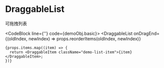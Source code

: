 
# DraggableList

可拖拽列表

<CodeBlock line={''} code={demoObj.basic}>
  <DraggableList
    onDragEnd={(oldIndex, newIndex) => props.reorderItems(oldIndex, newIndex)}
  >
    {props.items.map((item) => {
      return <DraggableItem className="demo-list-item">{item}</DraggableItem>;
    })}
  </DraggableList>
</CodeBlock>

